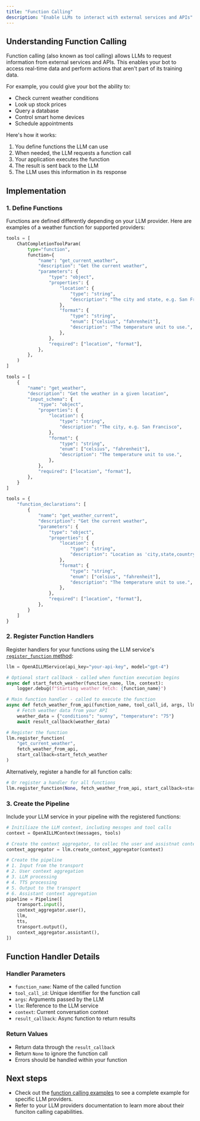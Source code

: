```yaml
---
title: "Function Calling"
description: "Enable LLMs to interact with external services and APIs"
---
```


## Understanding Function Calling

Function calling (also known as tool calling) allows LLMs to request information from external services and APIs. This enables your bot to access real-time data and perform actions that aren't part of its training data.

For example, you could give your bot the ability to:

- Check current weather conditions
- Look up stock prices
- Query a database
- Control smart home devices
- Schedule appointments

Here's how it works:

1. You define functions the LLM can use
2. When needed, the LLM requests a function call
3. Your application executes the function
4. The result is sent back to the LLM
5. The LLM uses this information in its response

## Implementation

### 1. Define Functions

Functions are defined differently depending on your LLM provider. Here are examples of a weather function for supported providers:

<CodeGroup>

```python OpenAI
tools = [
    ChatCompletionToolParam(
        type="function",
        function={
            "name": "get_current_weather",
            "description": "Get the current weather",
            "parameters": {
                "type": "object",
                "properties": {
                    "location": {
                        "type": "string",
                        "description": "The city and state, e.g. San Francisco, CA",
                    },
                    "format": {
                        "type": "string",
                        "enum": ["celsius", "fahrenheit"],
                        "description": "The temperature unit to use.",
                    },
                },
                "required": ["location", "format"],
            },
        },
    )
]
```

```python Anthropic
tools = [
    {
        "name": "get_weather",
        "description": "Get the weather in a given location",
        "input_schema": {
            "type": "object",
            "properties": {
                "location": {
                    "type": "string",
                    "description": "The city, e.g. San Francisco",
                },
                "format": {
                    "type": "string",
                    "enum": ["celsius", "fahrenheit"],
                    "description": "The temperature unit to use.",
                },
            },
            "required": ["location", "format"],
        },
    }
]
```

```python Gemini
tools = {
    "function_declarations": [
        {
            "name": "get_weather_current",
            "description": "Get the current weather",
            "parameters": {
                "type": "object",
                "properties": {
                    "location": {
                        "type": "string",
                        "description": "Location as 'city,state,country'",
                    },
                    "format": {
                        "type": "string",
                        "enum": ["celsius", "fahrenheit"],
                        "description": "The temperature unit to use.",
                    },
                },
                "required": ["location", "format"],
            },
        }
    ]
}
```

</CodeGroup>

### 2. Register Function Handlers

Register handlers for your functions using the LLM service's [`register_function` method](/api-reference/services/base-service-classes#methods-2):

```python
llm = OpenAILLMService(api_key="your-api-key", model="gpt-4")

# Optional start callback - called when function execution begins
async def start_fetch_weather(function_name, llm, context):
    logger.debug(f"Starting weather fetch: {function_name}")

# Main function handler - called to execute the function
async def fetch_weather_from_api(function_name, tool_call_id, args, llm, context, result_callback):
    # Fetch weather data from your API
    weather_data = {"conditions": "sunny", "temperature": "75"}
    await result_callback(weather_data)

# Register the function
llm.register_function(
    "get_current_weather",
    fetch_weather_from_api,
    start_callback=start_fetch_weather
)
```

Alternatively, register a handle for all function calls:

```python
# Or register a handler for all functions
llm.register_function(None, fetch_weather_from_api, start_callback=start_fetch_weather)
```

### 3. Create the Pipeline

Include your LLM service in your pipeline with the registered functions:

```python
# Initiliaze the LLM context, including messges and tool calls
context = OpenAILLMContext(messages, tools)

# Create the context aggregator, to collec the user and assistnat context
context_aggregator = llm.create_context_aggregator(context)

# Create the pipeline
# 1. Input from the transport
# 2. User context aggregation
# 3. LLM processing
# 4. TTS processing
# 5. Output to the transport
# 6. Assistant context aggregation
pipeline = Pipeline([
    transport.input(),
    context_aggregator.user(),
    llm,
    tts,
    transport.output(),
    context_aggregator.assistant(),
])
```

## Function Handler Details

### Handler Parameters

- `function_name`: Name of the called function
- `tool_call_id`: Unique identifier for the function call
- `args`: Arguments passed by the LLM
- `llm`: Reference to the LLM service
- `context`: Current conversation context
- `result_callback`: Async function to return results

### Return Values

- Return data through the `result_callback`
- Return `None` to ignore the function call
- Errors should be handled within your function

## Next steps

- Check out the [function calling examples](https://github.com/pipecat-ai/pipecat/blob/main/examples/foundational/14-function-calling.py) to see a complete example for specific LLM providers.
- Refer to your LLM providers documentation to learn more about their funciton calling capabilities.
